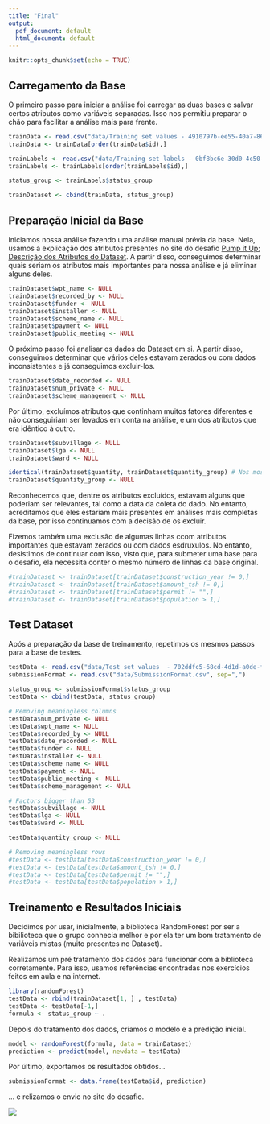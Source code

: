 ```yaml
---
title: "Final"
output:
  pdf_document: default
  html_document: default
---
```


```r
knitr::opts_chunk$set(echo = TRUE)
```

## Carregamento da Base

O primeiro passo para iniciar a análise foi carregar as duas bases e salvar certos atributos como variáveis separadas. Isso nos permitiu preparar o chão para facilitar a análise mais para frente.

```r
trainData <- read.csv("data/Training set values - 4910797b-ee55-40a7-8668-10efd5c1b960.csv", sep=",")
trainData <- trainData[order(trainData$id),]

trainLabels <- read.csv("data/Training set labels - 0bf8bc6e-30d0-4c50-956a-603fc693d966.csv", sep=",")
trainLabels <- trainLabels[order(trainLabels$id),]

status_group <- trainLabels$status_group

trainDataset <- cbind(trainData, status_group)
```

## Preparação Inicial da Base

Iniciamos nossa análise fazendo uma análise manual prévia da base. Nela, usamos a explicação dos atributos presentes no site do desafio [Pump it Up: Descrição dos Atributos do Dataset](https://www.drivendata.org/competitions/7/pump-it-up-data-mining-the-water-table/page/25/). A partir disso, conseguimos determinar quais seriam os atributos mais importantes para nossa análise e já eliminar alguns deles.

```r
trainDataset$wpt_name <- NULL
trainDataset$recorded_by <- NULL
trainDataset$funder <- NULL
trainDataset$installer <- NULL
trainDataset$scheme_name <- NULL
trainDataset$payment <- NULL
trainDataset$public_meeting <- NULL
```

O próximo passo foi analisar os dados do Dataset em si. A partir disso, conseguimos determinar que vários deles estavam zerados ou com dados inconsistentes e já conseguimos excluir-los.

```r
trainDataset$date_recorded <- NULL
trainDataset$num_private <- NULL
trainDataset$scheme_management <- NULL
```

Por último, excluímos atributos que continham muitos fatores diferentes e não conseguiriam ser levados em conta na análise, e um dos atributos que era idêntico à outro.

```r
trainDataset$subvillage <- NULL
trainDataset$lga <- NULL
trainDataset$ward <- NULL

identical(trainDataset$quantity, trainDataset$quantity_group) # Nos mostra se os dois atributos são idênticos
trainDataset$quantity_group <- NULL
``` 

Reconhecemos que, dentre os atributos excluídos, estavam alguns que poderiam ser relevantes, tal como a data da coleta do dado. No entanto, acreditamos que eles estariam mais presentes em análises mais completas da base, por isso continuamos com a decisão de os excluir.

Fizemos também uma exclusão de algumas linhas ccom atributos importantes que estavam zerados ou com dados esdruxulos. No entanto, desistimos de continuar com isso, visto que, para submeter uma base para o desafio, ela necessita conter o mesmo número de linhas da base original.

```r
#trainDataset <- trainDataset[trainDataset$construction_year != 0,]
#trainDataset <- trainDataset[trainDataset$amount_tsh != 0,]
#trainDataset <- trainDataset[trainDataset$permit != "",]
#trainDataset <- trainDataset[trainDataset$population > 1,]
```

## Test Dataset

Após a preparação da base de treinamento, repetimos os mesmos passos para a base de testes.

```r
testData <- read.csv("data/Test set values  - 702ddfc5-68cd-4d1d-a0de-f5f566f76d91.csv", sep=",")
submissionFormat <- read.csv("data/SubmissionFormat.csv", sep=",")

status_group <- submissionFormat$status_group
testData <- cbind(testData, status_group)

# Removing meaningless columns
testData$num_private <- NULL
testData$wpt_name <- NULL
testData$recorded_by <- NULL
testData$date_recorded <- NULL
testData$funder <- NULL
testData$installer <- NULL
testData$scheme_name <- NULL
testData$payment <- NULL
testData$public_meeting <- NULL
testData$scheme_management <- NULL

# Factors bigger than 53
testData$subvillage <- NULL
testData$lga <- NULL
testData$ward <- NULL

testData$quantity_group <- NULL

# Removing meaningless rows
#testData <- testData[testData$construction_year != 0,]
#testData <- testData[testData$amount_tsh != 0,]
#testData <- testData[testData$permit != "",]
#testData <- testData[testData$population > 1,]
```

## Treinamento e Resultados Iniciais

Decidimos por usar, inicialmente, a biblioteca RandomForest por ser a bibilioteca que o grupo conhecia melhor e por ela ter um bom tratamento de variáveis mistas (muito presentes no Dataset).

Realizamos um pré tratamento dos dados para funcionar com a biblioteca corretamente. Para isso, usamos referências encontradas nos exercícios feitos em aula e na internet.

```r
library(randomForest)
testData <- rbind(trainDataset[1, ] , testData)
testData <- testData[-1,]
formula <- status_group ~ .
```

Depois do tratamento dos dados, criamos o modelo e a predição inicial.

```r
model <- randomForest(formula, data = trainDataset)
prediction <- predict(model, newdata = testData)
```

Por último, exportamos os resultados obtidos...

```r
submissionFormat <- data.frame(testData$id, prediction)
```

... e relizamos o envio no site do desafio.

<img src="Submission#1.png" />


